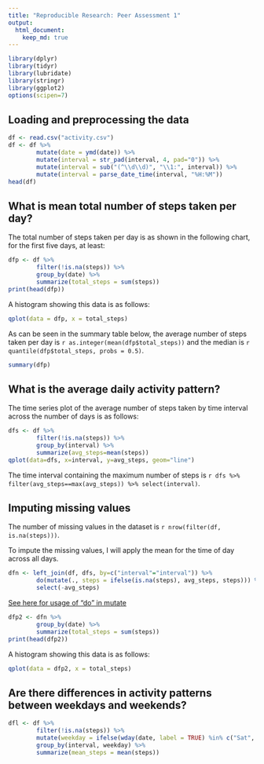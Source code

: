 ```yaml
---
title: "Reproducible Research: Peer Assessment 1"
output: 
  html_document:
    keep_md: true
---
```

```r
library(dplyr)
library(tidyr)
library(lubridate)
library(stringr)
library(ggplot2)
options(scipen=7)
```
## Loading and preprocessing the data
``` r
df <- read.csv("activity.csv")
df <- df %>% 
        mutate(date = ymd(date)) %>%
        mutate(interval = str_pad(interval, 4, pad="0")) %>%
        mutate(interval = sub("(^\\d\\d)", "\\1:", interval)) %>%
        mutate(interval = parse_date_time(interval, "%H:%M"))
head(df)
```


## What is mean total number of steps taken per day?

The total number of steps taken per day is as shown in the following chart, for the first five days, at least:  
``` r
dfp <- df %>% 
        filter(!is.na(steps)) %>% 
        group_by(date) %>%
        summarize(total_steps = sum(steps))
print(head(dfp))
```

A histogram showing this data is as follows:  
```r
qplot(data = dfp, x = total_steps)
```

As can be seen in the summary table below, the average number of steps taken per day is `r as.integer(mean(dfp$total_steps))` and the median is `r quantile(dfp$total_steps, probs = 0.5)`.
```r
summary(dfp)
```

## What is the average daily activity pattern?  
The time series plot of the average number of steps taken by time interval across the number of days is as follows:  
``` r
dfs <- df %>% 
        filter(!is.na(steps)) %>% 
        group_by(interval) %>% 
        summarize(avg_steps=mean(steps))
qplot(data=dfs, x=interval, y=avg_steps, geom="line")
```  

The time interval containing the maximum number of steps is `r dfs %>% filter(avg_steps==max(avg_steps)) %>% select(interval)`.

## Imputing missing values  
The number of missing values in the dataset is `r nrow(filter(df, is.na(steps)))`.

To impute the missing values, I will apply the mean for the time of day across all days.  
```r
dfn <- left_join(df, dfs, by=c("interval"="interval")) %>%
        do(mutate(., steps = ifelse(is.na(steps), avg_steps, steps))) %>%
        select(-avg_steps)
```  
[See here for usage of "do" in mutate](https://github.com/hadley/dplyr/issues/464)

``` r
dfp2 <- dfn %>% 
        group_by(date) %>%
        summarize(total_steps = sum(steps))
print(head(dfp2))
```

A histogram showing this data is as follows:  
```r
qplot(data = dfp2, x = total_steps)
```

## Are there differences in activity patterns between weekdays and weekends?
```r
dfl <- df %>% 
        filter(!is.na(steps)) %>% 
        mutate(weekday = ifelse(wday(date, label = TRUE) %in% c("Sat", "Sun"), "weekend", "weekday")) %>%
        group_by(interval, weekday) %>%
        summarize(mean_steps = mean(steps))
```
